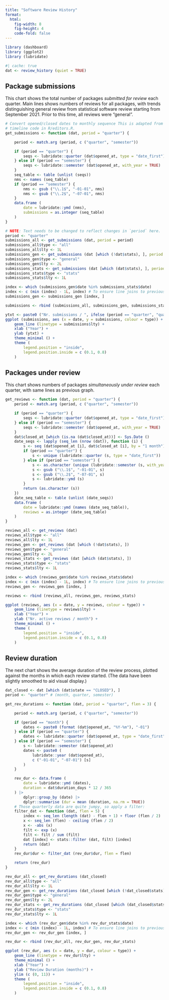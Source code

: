 ```yaml
---
title: "Software Review History"
format: 
  html:
    fig-width: 8
    fig-height: 4
    code-fold: false
---
```


```r
library (dashboard)
library (ggplot2)
library (lubridate)
```


```r
#| cache: true
dat <- review_history (quiet = TRUE)
```

## Package submissions

This chart shows the total number of packages *submitted for review* each
quarter. Main lines shows numbers of reviews for all packages, with trends
distinguishing general review from statistical software review starting from
September 2021. Prior to this time, all reviews were "general".

```r
# Convert opened/closed dates to monthly sequence This is adapted from the editors
# timeline code in R/editors.R.
get_submissions <- function (dat, period = "quarter") {

    period <- match.arg (period, c ("quarter", "semester"))

    if (period == "quarter") {
        seqs <- lubridate::quarter (dat$opened_at, type = "date_first")
    } else if (period == "semester") {
        seqs <- lubridate::semester (dat$opened_at, with_year = TRUE)
    }
    seq_table <- table (unlist (seqs))
    nms <- names (seq_table)
    if (period == "semester") {
        nms <- gsub ("\\.1$", "-01-01", nms)
        nms <- gsub ("\\.2$", "-07-01", nms)
    }
    data.frame (
        date = lubridate::ymd (nms),
        submissions = as.integer (seq_table)
    )
}

# NOTE: Text needs to be changed to reflect changes in `period` here.
period <- "quarter"
submissions_all <- get_submissions (dat, period = period)
submissions_all$type <- "all"
submissions_all$lty <- 1L
submissions_gen <- get_submissions (dat [which (!dat$stats), ], period = period)
submissions_gen$type <- "general"
submissions_gen$lty <- 2L
submissions_stats <- get_submissions (dat [which (dat$stats), ], period = period)
submissions_stats$type <- "stats"
submissions_stats$lty <- 1L

index <- which (submissions_gen$date %in% submissions_stats$date)
index <- c (min (index) - 1L, index) # To ensure line joins to previous
submissions_gen <- submissions_gen [index, ]

submissions <- rbind (submissions_all, submissions_gen, submissions_stats)
```
```r
ytxt <- paste0 ("Nr. submissions / ", ifelse (period == "quarter", "quarter", "half-year"))
ggplot (submissions, aes (x = date, y = submissions, colour = type)) +
    geom_line (linetype = submissions$lty) +
    xlab ("Year") +
    ylab (ytxt) +
    theme_minimal () +
    theme (
        legend.position = "inside",
        legend.position.inside = c (0.1, 0.8)
    )
```

## Packages under review

This chart shows numbers of packages *simultaneously under review* each quarter,
with same lines as previous graph.


```r
get_reviews <- function (dat, period = "quarter") {
    period <- match.arg (period, c ("quarter", "semester"))

    if (period == "quarter") {
        seqs <- lubridate::quarter (dat$opened_at, type = "date_first")
    } else if (period == "semester") {
        seqs <- lubridate::semester (dat$opened_at, with_year = TRUE)
    }
    dat$closed_at [which (is.na (dat$closed_at))] <- Sys.Date ()
    date_seqs <- lapply (seq_len (nrow (dat)), function (i) {
        s <- seq (dat$opened_at [i], dat$closed_at [i], by = "1 month")
        if (period == "quarter") {
            s <- unique (lubridate::quarter (s, type = "date_first"))
        } else if (period == "semester") {
            s <- as.character (unique (lubridate::semester (s, with_year = TRUE)))
            s <- gsub ("\\.1$", "-01-01", s)
            s <- gsub ("\\.2$", "-07-01", s)
            s <- lubridate::ymd (s)
        }
        return (as.character (s))
    })
    date_seq_table <- table (unlist (date_seqs))
    data.frame (
        date = lubridate::ymd (names (date_seq_table)),
        reviews = as.integer (date_seq_table)
    )
}

reviews_all <- get_reviews (dat)
reviews_all$type <- "all"
reviews_all$lty <- 1L
reviews_gen <- get_reviews (dat [which (!dat$stats), ])
reviews_gen$type <- "general"
reviews_gen$lty <- 2L
reviews_stats <- get_reviews (dat [which (dat$stats), ])
reviews_stats$type <- "stats"
reviews_stats$lty <- 1L

index <- which (reviews_gen$date %in% reviews_stats$date)
index <- c (min (index) - 1L, index) # To ensure line joins to previous
reviews_gen <- reviews_gen [index, ]

reviews <- rbind (reviews_all, reviews_gen, reviews_stats)
```

```r
ggplot (reviews, aes (x = date, y = reviews, colour = type)) +
    geom_line (linetype = reviews$lty) +
    xlab ("Year") +
    ylab ("Nr. active reviews / month") +
    theme_minimal () +
    theme (
        legend.position = "inside",
        legend.position.inside = c (0.1, 0.8)
    )
```

## Review duration {#review-duration}

The next chart shows the average duration of the review process, plotted
against the months in which each review started. (The data have been slightly
smoothed to aid visual display.)

```r
dat_closed <- dat [which (dat$state == "CLOSED"), ]
period <- "quarter" # (month, quarter, semester)

get_rev_durations <- function (dat, period = "quarter", flen = 3) {

    period <- match.arg (period, c ("quarter", "semester"))

    if (period == "month") {
        dates <- paste0 (format (dat$opened_at, "%Y-%m"), "-01")
    } else if (period == "quarter") {
        dates <- lubridate::quarter (dat$opened_at, type = "date_first")
    } else if (period == "semester") {
        s <- lubridate::semester (dat$opened_at)
        dates <- paste0 (
            lubridate::year (dat$opened_at),
            c ("-01-01", "-07-01") [s]
        )
    }

    rev_dur <- data.frame (
        date = lubridate::ymd (dates),
        duration = dat$duration_days * 12 / 365
    ) |>
        dplyr::group_by (date) |>
        dplyr::summarise (dur = mean (duration, na.rm = TRUE))
    # Those quarterly data are quite jumpy, so apply a filter:
    filter_dat <- function (dat, flen = 5) {
        index <- seq_len (length (dat) - flen + 1) + floor (flen / 2)
        x <- seq_len (flen) - ceiling (flen / 2)
        x <- -abs (x)
        filt <- exp (x)
        filt <- filt / sum (filt)
        dat [index] <- stats::filter (dat, filt) [index]
        return (dat)
    }
    rev_dur$dur <- filter_dat (rev_dur$dur, flen = flen)

    return (rev_dur)
}

rev_dur_all <- get_rev_durations (dat_closed)
rev_dur_all$type <- "all"
rev_dur_all$lty <- 1L
rev_dur_gen <- get_rev_durations (dat_closed [which (!dat_closed$stats), ])
rev_dur_gen$type <- "general"
rev_dur_gen$lty <- 2L
rev_dur_stats <- get_rev_durations (dat_closed [which (dat_closed$stats), ])
rev_dur_stats$type <- "stats"
rev_dur_stats$lty <- 1L

index <- which (rev_dur_gen$date %in% rev_dur_stats$date)
index <- c (min (index) - 1L, index) # To ensure line joins to previous
rev_dur_gen <- rev_dur_gen [index, ]

rev_dur <- rbind (rev_dur_all, rev_dur_gen, rev_dur_stats)
```

```r
ggplot (rev_dur, aes (x = date, y = dur, colour = type)) +
    geom_line (linetype = rev_dur$lty) +
    theme_minimal () +
    xlab ("Year") +
    ylab ("Review Duration (months)") +
    ylim (c (0, 11)) +
    theme (
        legend.position = "inside",
        legend.position.inside = c (0.1, 0.8)
    )
```
